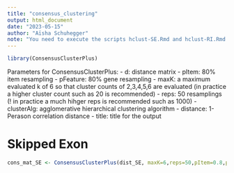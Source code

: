 ```yaml
---
title: "consensus_clustering"
output: html_document
date: "2023-05-15"
author: "Aïsha Schuhegger"
note: "You need to execute the scripts hclust-SE.Rmd and hclust-RI.Rmd before running this."
---
```


```r
library(ConsensusClusterPlus)
```
Parameters for ConsensusClusterPlus:
- d: distance matrix 
- pItem: 80% item resampling
- pFeature: 80% gene resampling 
- maxK: a maximum evaluated k of 6 so that cluster counts of 2,3,4,5,6 are evaluated (in practice a higher cluster count such as 20 is recommended)
- reps: 50 resamplings (! in practice a much hihger reps is recommended such as 1000)
- clusterAlg: agglomerative hierarchical clustering algorithm
- distance: 1-Perason correlation distance
- title: title for the output 

# Skipped Exon
```r
cons_mat_SE <- ConsensusClusterPlus(dist_SE, maxK=6,reps=50,pItem=0.8,pFeature=1, title='Consensus matrix SE', clusterAlg='hc', distance='pearson', seed=1262118388.71279,plot='png')
```

